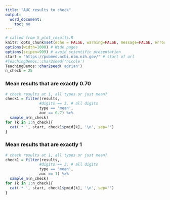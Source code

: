```yaml
---
title: "AUC results to check"
output: 
  word_document:
    toc: no
---
```


```r
# called from 5_plot_results.R
knitr::opts_chunk$set(echo = FALSE, warning=FALSE, message=FALSE, error=FALSE, comment='', dpi=400)
options(width=1000) # Wide pages
options(scipen=999) # avoid scientific presentation
start = 'https://pubmed.ncbi.nlm.nih.gov/' # start of url
#TeachingDemos::char2seed('nicole')
TeachingDemos::char2seed('adrian')
n_check = 25
```


### Mean results that are exactly 0.70


```r
# check results at 1, all types or just mean?
check1 = filter(results, 
               #digits == 3, # all digits
               type == 'mean',
               auc == 0.7) %>%
  sample_n(n_check)
for (k in 1:n_check){
  cat('* ', start, check1$pmid[k], '\n', sep='')
}  
```



### Mean results that are exactly 1


```r
# check results at 1, all types or just mean?
check1 = filter(results, 
               #digits == 3, # all digits
               type == 'mean',
               auc == 1) %>%
  sample_n(n_check)
for (k in 1:n_check){
  cat('* ', start, check1$pmid[k], '\n', sep='')
}  
```